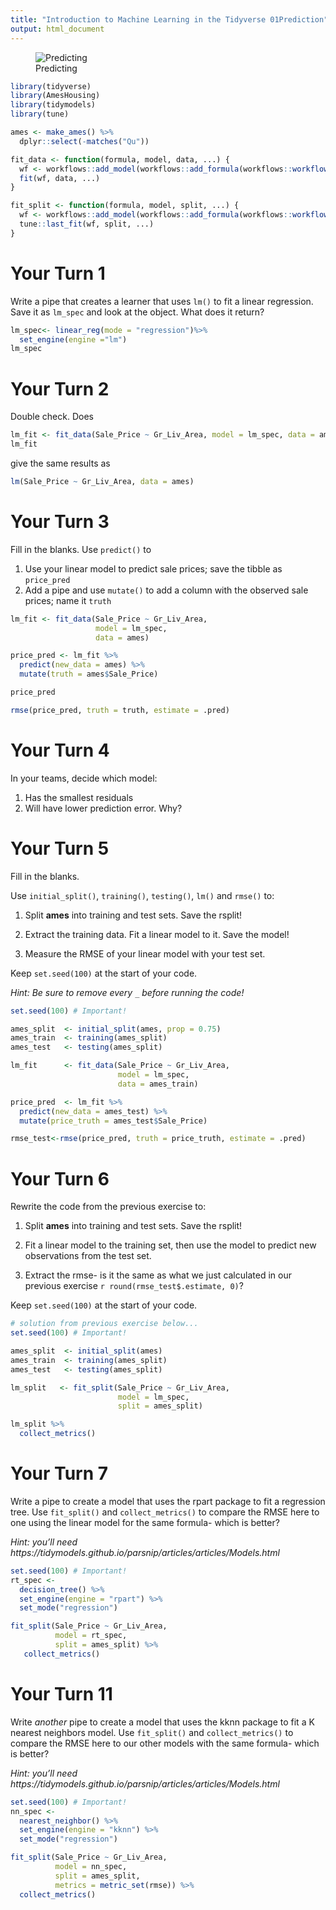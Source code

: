```yaml
---
title: "Introduction to Machine Learning in the Tidyverse 01Prediction"
output: html_document
---
```


  
![Predicting](https://pedantic-pike-efd356.netlify.com/day-1/slides/01-predicting#1)
  
```r
library(tidyverse)
library(AmesHousing)
library(tidymodels)
library(tune)

ames <- make_ames() %>% 
  dplyr::select(-matches("Qu"))

fit_data <- function(formula, model, data, ...) {
  wf <- workflows::add_model(workflows::add_formula(workflows::workflow(), formula), model)
  fit(wf, data, ...)
}

fit_split <- function(formula, model, split, ...) {
  wf <- workflows::add_model(workflows::add_formula(workflows::workflow(), formula, blueprint = hardhat::default_formula_blueprint(indicators = FALSE, allow_novel_levels = TRUE)), model)
  tune::last_fit(wf, split, ...)
}
```

# Your Turn 1

Write a pipe that creates a learner that uses `lm()` to fit a linear regression. Save it as `lm_spec` and look at the object. What does it return?
  
```r
lm_spec<- linear_reg(mode = "regression")%>%
  set_engine(engine ="lm") 
lm_spec
```

# Your Turn 2

Double check. Does

```r
lm_fit <- fit_data(Sale_Price ~ Gr_Liv_Area, model = lm_spec, data = ames)
lm_fit
```

give the same results as

```r
lm(Sale_Price ~ Gr_Liv_Area, data = ames)
```

# Your Turn 3

Fill in the blanks. Use `predict()` to

1. Use your linear model to predict sale prices; save the tibble as `price_pred`  
1. Add a pipe and use `mutate()` to add a column with the observed sale prices; name it `truth`

```r
lm_fit <- fit_data(Sale_Price ~ Gr_Liv_Area, 
                   model = lm_spec, 
                   data = ames)

price_pred <- lm_fit %>% 
  predict(new_data = ames) %>% 
  mutate(truth = ames$Sale_Price)

price_pred

rmse(price_pred, truth = truth, estimate = .pred)
```


# Your Turn 4

In your teams, decide which model:
  
  1. Has the smallest residuals  
2. Will have lower prediction error. Why?  
  
  
# Your Turn 5
  
  Fill in the blanks. 

Use `initial_split()`, `training()`, `testing()`, `lm()` and `rmse()` to:
  
  1. Split **ames** into training and test sets. Save the rsplit!
  
  2. Extract the training data. Fit a linear model to it. Save the model!
  
  3. Measure the RMSE of your linear model with your test set.  

Keep `set.seed(100)` at the start of your code.

*Hint: Be sure to remove every `_` before running the code!*
  
```r
set.seed(100) # Important!

ames_split  <- initial_split(ames, prop = 0.75)
ames_train  <- training(ames_split)
ames_test   <- testing(ames_split)

lm_fit      <- fit_data(Sale_Price ~ Gr_Liv_Area, 
                        model = lm_spec, 
                        data = ames_train)

price_pred  <- lm_fit %>% 
  predict(new_data = ames_test) %>% 
  mutate(price_truth = ames_test$Sale_Price)

rmse_test<-rmse(price_pred, truth = price_truth, estimate = .pred)
```

# Your Turn 6

Rewrite the  code from the previous exercise to:
  
1. Split **ames** into training and test sets. Save the rsplit!

2. Fit a linear model to the training set, then use the model to predict new observations from the test set.

3. Extract the rmse- is it the same as what we just calculated in our previous exercise `r round(rmse_test$.estimate, 0)`?
  
Keep `set.seed(100)` at the start of your code.

```r
# solution from previous exercise below...
set.seed(100) # Important!

ames_split  <- initial_split(ames)
ames_train  <- training(ames_split)
ames_test   <- testing(ames_split)

lm_split   <- fit_split(Sale_Price ~ Gr_Liv_Area, 
                        model = lm_spec, 
                        split = ames_split)

lm_split %>% 
  collect_metrics()

```



# Your Turn 7

Write a pipe to create a model that uses the rpart package to fit a regression tree. Use `fit_split()` and `collect_metrics()` to compare the RMSE here to one using the linear model for the same formula- which is better?
  
  *Hint: you'll need https://tidymodels.github.io/parsnip/articles/articles/Models.html*

```r
set.seed(100) # Important!
rt_spec <- 
  decision_tree() %>%          
  set_engine(engine = "rpart") %>% 
  set_mode("regression")

fit_split(Sale_Price ~ Gr_Liv_Area, 
          model = rt_spec, 
          split = ames_split) %>% 
   collect_metrics()
```


# Your Turn 11

Write *another* pipe to create a model that uses the kknn package to fit a K nearest neighbors model. Use `fit_split()` and `collect_metrics()` to compare the RMSE here to our other models with the same formula- which is better?

*Hint: you'll need https://tidymodels.github.io/parsnip/articles/articles/Models.html*
  
```r
set.seed(100) # Important!
nn_spec <- 
  nearest_neighbor() %>%          
  set_engine(engine = "kknn") %>% 
  set_mode("regression")

fit_split(Sale_Price ~ Gr_Liv_Area, 
          model = nn_spec, 
          split = ames_split,
          metrics = metric_set(rmse)) %>% 
  collect_metrics()
```
